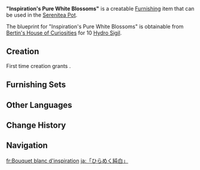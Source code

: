 {{Furnishing Infobox
|id             = 373215
|image          = Item Inspiration's Pure White Blossoms.png
|category       = Landscape
|subcategory    = Terrace
|quality        = 3
|adeptal_energy = 60
|load           = 95
|reduced_load   = 71
|description    = A type of potted plant that can be found in Petrichor, with simple, pure white blossoms. According to legend, these flowers are widely cultivated by the townspeople for their elegance and beauty. A certain playwright once wrote a story about these flowers. In the story, the protagonist is unexpectedly inspired by these white flowers and creates the variety of bells large and small now used all over Petrichor today.<br>For this reason, these pure white blossoms not only signify their own beauty, but also symbolize "inspiration."
|blueprint      = [[Bertin's House of Curiosities]]
}}
'''"Inspiration's Pure White Blossoms"''' is a creatable [[Furnishing]] item that can be used in the [[Serenitea Pot]].

The blueprint for "Inspiration's Pure White Blossoms" is obtainable from [[Bertin's House of Curiosities]] for 10 [[Hydro Sigil]].

==Creation==
First time creation grants {{Item|Trust|24|x=60}}.
{{Recipe
|type = Creation
|time = 14h
|Iron Chunk = 4
|White Iron Chunk = 4
|sort = Iron Chunk;White Iron Chunk
}}

==Furnishing Sets==
{{Craft Usage|type=Furnishing Set}}

==Other Languages==
{{Other Languages
|en       = "Inspiration's Pure White Blossoms"
|zhs      = 「灵感的纯白」
|zhs_rm   = 
|zht      = 「靈感的純白」
|zht_rm   = 
|zh_tl    = 
|ja       = 「ひらめく純白」
|ja_rm    = "Hirameku Junpaku"
|ja_tl    = "Sparkling Pure White"
|ko       = 「영감을 주는 순백의 꽃」
|ko_rm    = 
|ko_tl    = 
|es       = Pureza de la inspiración
|es_tl    = Purity of Inspiration
|fr       = Bouquet blanc d'inspiration
|fr_tl    = White Bouquet of Inspiration
|ru       = Белоснежное вдохновение
|ru_tl    = 
|th       = "แรงบันดาลใจสีขาวบริสุทธิ์"
|th_rm    = 
|th_tl    = 
|vi       = "Linh Cảm Thuần Khiết"
|vi_tl    = 
|de       = „Reinheit der Inspiration“
|de_tl    = "Purity of Inspiration"
|id       = "Inspirasi Putih Bersih"
|id_tl    = "Pure White Inspiration"
|pt       = "Pureza da Inspiração"
|pt_tl    = 
|tr       = "İlhamın Saf Beyaz Çiçekleri"
|tr_tl    = 
|it       = Boccioli bianchi dell'ispirazione
|it_tl    = 
}}

==Change History==
{{Change History|4.6}}

==Navigation==
{{Furnishing Navbox|exterior}}

[[fr:Bouquet blanc d'inspiration]]
[[ja:「ひらめく純白」]]